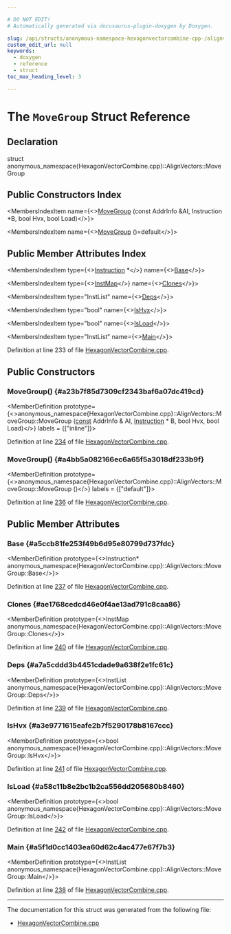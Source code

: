```yaml
---

# DO NOT EDIT!
# Automatically generated via docusaurus-plugin-doxygen by Doxygen.

slug: /api/structs/anonymous-namespace-hexagonvectorcombine-cpp-/alignvectors/movegroup
custom_edit_url: null
keywords:
  - doxygen
  - reference
  - struct
toc_max_heading_level: 3

---
```





# The `MoveGroup` Struct Reference

<DoxygenPage pluginConfig={pluginConfig}>



## Declaration

<CodeBlock>struct anonymous_namespace{HexagonVectorCombine.cpp}::AlignVectors::MoveGroup</CodeBlock>

## Public Constructors Index

<MembersIndex>

<MembersIndexItem
  name={<><a href="#a23b7f85d7309cf2343baf6a07dc419cd">MoveGroup</a> (const AddrInfo &amp;AI, Instruction &#42;B, bool Hvx, bool Load)</>}>
</MembersIndexItem>

<MembersIndexItem
  name={<><a href="#a4bb5a082166ec6a65f5a3018df233b9f">MoveGroup</a> ()=default</>}>
</MembersIndexItem>

</MembersIndex>

## Public Member Attributes Index

<MembersIndex>

<MembersIndexItem
  type={<><a href="/docs/api/classes/llvm/instruction">Instruction</a> &#42;</>}
  name={<><a href="#a5ccb81fe253f49b6d95e80799d737fdc">Base</a></>}>
</MembersIndexItem>

<MembersIndexItem
  type={<><a href="/docs/api/classes/llvm/densemap">InstMap</a></>}
  name={<><a href="#ae1768cedcd46e0f4ae13ad791c8caa86">Clones</a></>}>
</MembersIndexItem>

<MembersIndexItem
  type="InstList"
  name={<><a href="#a7a5cddd3b4451cdade9a638f2e1fc61c">Deps</a></>}>
</MembersIndexItem>

<MembersIndexItem
  type="bool"
  name={<><a href="#a3e9771615eafe2b7f5290178b8167ccc">IsHvx</a></>}>
</MembersIndexItem>

<MembersIndexItem
  type="bool"
  name={<><a href="#a58c11b8e2bc1b2ca556dd205680b8460">IsLoad</a></>}>
</MembersIndexItem>

<MembersIndexItem
  type="InstList"
  name={<><a href="#a5f1d0cc1403ea60d62c4ac477e67f7b3">Main</a></>}>
</MembersIndexItem>

</MembersIndex>


Definition at line 233 of file <a href="/docs/api/files/lib/lib/target/lib/target/hexagon/hexagonvectorcombine-cpp">HexagonVectorCombine.cpp</a>.

<SectionDefinition>

## Public Constructors

### MoveGroup() {#a23b7f85d7309cf2343baf6a07dc419cd}

<MemberDefinition
  prototype={<>anonymous&#95;namespace&#123;HexagonVectorCombine.cpp&#125;::AlignVectors::MoveGroup::MoveGroup (<a href="/docs/api/files/lib/lib/target/lib/target/aarch64/aarch64promoteconstant-cpp/#a90f8350fecae261c25be85d38b451bff">const</a> AddrInfo &amp; AI, <a href="/docs/api/classes/llvm/instruction">Instruction</a> &#42; B, bool Hvx, bool Load)</>}
  labels = {["inline"]}>

Definition at line <a href="/docs/api/files/lib/lib/target/lib/target/hexagon/hexagonvectorcombine-cpp/#l00234">234</a> of file <a href="/docs/api/files/lib/lib/target/lib/target/hexagon/hexagonvectorcombine-cpp">HexagonVectorCombine.cpp</a>.
</MemberDefinition>

### MoveGroup() {#a4bb5a082166ec6a65f5a3018df233b9f}

<MemberDefinition
  prototype={<>anonymous&#95;namespace&#123;HexagonVectorCombine.cpp&#125;::AlignVectors::MoveGroup::MoveGroup ()</>}
  labels = {["default"]}>

Definition at line <a href="/docs/api/files/lib/lib/target/lib/target/hexagon/hexagonvectorcombine-cpp/#l00236">236</a> of file <a href="/docs/api/files/lib/lib/target/lib/target/hexagon/hexagonvectorcombine-cpp">HexagonVectorCombine.cpp</a>.
</MemberDefinition>

</SectionDefinition>

<SectionDefinition>

## Public Member Attributes

### Base {#a5ccb81fe253f49b6d95e80799d737fdc}

<MemberDefinition
  prototype={<>Instruction&#42; anonymous&#95;namespace&#123;HexagonVectorCombine.cpp&#125;::AlignVectors::MoveGroup::Base</>}>

Definition at line <a href="/docs/api/files/lib/lib/target/lib/target/hexagon/hexagonvectorcombine-cpp/#l00237">237</a> of file <a href="/docs/api/files/lib/lib/target/lib/target/hexagon/hexagonvectorcombine-cpp">HexagonVectorCombine.cpp</a>.
</MemberDefinition>

### Clones {#ae1768cedcd46e0f4ae13ad791c8caa86}

<MemberDefinition
  prototype={<>InstMap anonymous&#95;namespace&#123;HexagonVectorCombine.cpp&#125;::AlignVectors::MoveGroup::Clones</>}>

Definition at line <a href="/docs/api/files/lib/lib/target/lib/target/hexagon/hexagonvectorcombine-cpp/#l00240">240</a> of file <a href="/docs/api/files/lib/lib/target/lib/target/hexagon/hexagonvectorcombine-cpp">HexagonVectorCombine.cpp</a>.
</MemberDefinition>

### Deps {#a7a5cddd3b4451cdade9a638f2e1fc61c}

<MemberDefinition
  prototype={<>InstList anonymous&#95;namespace&#123;HexagonVectorCombine.cpp&#125;::AlignVectors::MoveGroup::Deps</>}>

Definition at line <a href="/docs/api/files/lib/lib/target/lib/target/hexagon/hexagonvectorcombine-cpp/#l00239">239</a> of file <a href="/docs/api/files/lib/lib/target/lib/target/hexagon/hexagonvectorcombine-cpp">HexagonVectorCombine.cpp</a>.
</MemberDefinition>

### IsHvx {#a3e9771615eafe2b7f5290178b8167ccc}

<MemberDefinition
  prototype={<>bool anonymous&#95;namespace&#123;HexagonVectorCombine.cpp&#125;::AlignVectors::MoveGroup::IsHvx</>}>

Definition at line <a href="/docs/api/files/lib/lib/target/lib/target/hexagon/hexagonvectorcombine-cpp/#l00241">241</a> of file <a href="/docs/api/files/lib/lib/target/lib/target/hexagon/hexagonvectorcombine-cpp">HexagonVectorCombine.cpp</a>.
</MemberDefinition>

### IsLoad {#a58c11b8e2bc1b2ca556dd205680b8460}

<MemberDefinition
  prototype={<>bool anonymous&#95;namespace&#123;HexagonVectorCombine.cpp&#125;::AlignVectors::MoveGroup::IsLoad</>}>

Definition at line <a href="/docs/api/files/lib/lib/target/lib/target/hexagon/hexagonvectorcombine-cpp/#l00242">242</a> of file <a href="/docs/api/files/lib/lib/target/lib/target/hexagon/hexagonvectorcombine-cpp">HexagonVectorCombine.cpp</a>.
</MemberDefinition>

### Main {#a5f1d0cc1403ea60d62c4ac477e67f7b3}

<MemberDefinition
  prototype={<>InstList anonymous&#95;namespace&#123;HexagonVectorCombine.cpp&#125;::AlignVectors::MoveGroup::Main</>}>

Definition at line <a href="/docs/api/files/lib/lib/target/lib/target/hexagon/hexagonvectorcombine-cpp/#l00238">238</a> of file <a href="/docs/api/files/lib/lib/target/lib/target/hexagon/hexagonvectorcombine-cpp">HexagonVectorCombine.cpp</a>.
</MemberDefinition>

</SectionDefinition>

<hr/>

The documentation for this struct was generated from the following file:

<ul>
<li><a href="/docs/api/files/lib/lib/target/lib/target/hexagon/hexagonvectorcombine-cpp">HexagonVectorCombine.cpp</a></li>
</ul>

</DoxygenPage>
